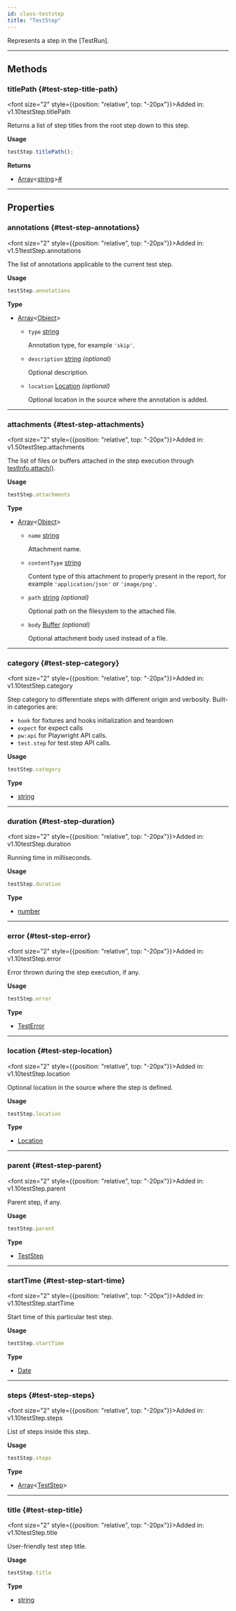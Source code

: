 ```yaml
---
id: class-teststep
title: "TestStep"
---
```



Represents a step in the [TestRun].


---

## Methods

### titlePath {#test-step-title-path}

<font size="2" style={{position: "relative", top: "-20px"}}>Added in: v1.10</font><x-search>testStep.titlePath</x-search>

Returns a list of step titles from the root step down to this step.

**Usage**

```js
testStep.titlePath();
```

**Returns**
- [Array]&lt;[string]&gt;<a aria-hidden="true" tabIndex="-1" class="list-anchor-link" id="test-step-title-path-return"/><a href="#test-step-title-path-return" class="list-anchor">#</a>

---

## Properties

### annotations {#test-step-annotations}

<font size="2" style={{position: "relative", top: "-20px"}}>Added in: v1.51</font><x-search>testStep.annotations</x-search>

The list of annotations applicable to the current test step.

**Usage**

```js
testStep.annotations
```

**Type**
- [Array]&lt;[Object]&gt;
  - `type` [string]
    
    Annotation type, for example `'skip'`.
  - `description` [string] *(optional)*
    
    Optional description.
  - `location` [Location] *(optional)*
    
    Optional location in the source where the annotation is added.

---

### attachments {#test-step-attachments}

<font size="2" style={{position: "relative", top: "-20px"}}>Added in: v1.50</font><x-search>testStep.attachments</x-search>

The list of files or buffers attached in the step execution through [testInfo.attach()](/api/class-testinfo.mdx#test-info-attach).

**Usage**

```js
testStep.attachments
```

**Type**
- [Array]&lt;[Object]&gt;
  - `name` [string]
    
    Attachment name.
  - `contentType` [string]
    
    Content type of this attachment to properly present in the report, for example `'application/json'` or `'image/png'`.
  - `path` [string] *(optional)*
    
    Optional path on the filesystem to the attached file.
  - `body` [Buffer] *(optional)*
    
    Optional attachment body used instead of a file.

---

### category {#test-step-category}

<font size="2" style={{position: "relative", top: "-20px"}}>Added in: v1.10</font><x-search>testStep.category</x-search>

Step category to differentiate steps with different origin and verbosity. Built-in categories are:
* `hook` for fixtures and hooks initialization and teardown
* `expect` for expect calls
* `pw:api` for Playwright API calls.
* `test.step` for test.step API calls.

**Usage**

```js
testStep.category
```

**Type**
- [string]

---

### duration {#test-step-duration}

<font size="2" style={{position: "relative", top: "-20px"}}>Added in: v1.10</font><x-search>testStep.duration</x-search>

Running time in milliseconds.

**Usage**

```js
testStep.duration
```

**Type**
- [number]

---

### error {#test-step-error}

<font size="2" style={{position: "relative", top: "-20px"}}>Added in: v1.10</font><x-search>testStep.error</x-search>

Error thrown during the step execution, if any.

**Usage**

```js
testStep.error
```

**Type**
- [TestError]

---

### location {#test-step-location}

<font size="2" style={{position: "relative", top: "-20px"}}>Added in: v1.10</font><x-search>testStep.location</x-search>

Optional location in the source where the step is defined.

**Usage**

```js
testStep.location
```

**Type**
- [Location]

---

### parent {#test-step-parent}

<font size="2" style={{position: "relative", top: "-20px"}}>Added in: v1.10</font><x-search>testStep.parent</x-search>

Parent step, if any.

**Usage**

```js
testStep.parent
```

**Type**
- [TestStep]

---

### startTime {#test-step-start-time}

<font size="2" style={{position: "relative", top: "-20px"}}>Added in: v1.10</font><x-search>testStep.startTime</x-search>

Start time of this particular test step.

**Usage**

```js
testStep.startTime
```

**Type**
- [Date]

---

### steps {#test-step-steps}

<font size="2" style={{position: "relative", top: "-20px"}}>Added in: v1.10</font><x-search>testStep.steps</x-search>

List of steps inside this step.

**Usage**

```js
testStep.steps
```

**Type**
- [Array]&lt;[TestStep]&gt;

---

### title {#test-step-title}

<font size="2" style={{position: "relative", top: "-20px"}}>Added in: v1.10</font><x-search>testStep.title</x-search>

User-friendly test step title.

**Usage**

```js
testStep.title
```

**Type**
- [string]


[Accessibility]: /api/class-accessibility.mdx "Accessibility"
[Android]: /api/class-android.mdx "Android"
[AndroidDevice]: /api/class-androiddevice.mdx "AndroidDevice"
[AndroidInput]: /api/class-androidinput.mdx "AndroidInput"
[AndroidSocket]: /api/class-androidsocket.mdx "AndroidSocket"
[AndroidWebView]: /api/class-androidwebview.mdx "AndroidWebView"
[APIRequest]: /api/class-apirequest.mdx "APIRequest"
[APIRequestContext]: /api/class-apirequestcontext.mdx "APIRequestContext"
[APIResponse]: /api/class-apiresponse.mdx "APIResponse"
[APIResponseAssertions]: /api/class-apiresponseassertions.mdx "APIResponseAssertions"
[Browser]: /api/class-browser.mdx "Browser"
[BrowserContext]: /api/class-browsercontext.mdx "BrowserContext"
[BrowserServer]: /api/class-browserserver.mdx "BrowserServer"
[BrowserType]: /api/class-browsertype.mdx "BrowserType"
[CDPSession]: /api/class-cdpsession.mdx "CDPSession"
[Clock]: /api/class-clock.mdx "Clock"
[ConsoleMessage]: /api/class-consolemessage.mdx "ConsoleMessage"
[Coverage]: /api/class-coverage.mdx "Coverage"
[Dialog]: /api/class-dialog.mdx "Dialog"
[Download]: /api/class-download.mdx "Download"
[Electron]: /api/class-electron.mdx "Electron"
[ElectronApplication]: /api/class-electronapplication.mdx "ElectronApplication"
[ElementHandle]: /api/class-elementhandle.mdx "ElementHandle"
[FileChooser]: /api/class-filechooser.mdx "FileChooser"
[Frame]: /api/class-frame.mdx "Frame"
[FrameLocator]: /api/class-framelocator.mdx "FrameLocator"
[GenericAssertions]: /api/class-genericassertions.mdx "GenericAssertions"
[JSHandle]: /api/class-jshandle.mdx "JSHandle"
[Keyboard]: /api/class-keyboard.mdx "Keyboard"
[Locator]: /api/class-locator.mdx "Locator"
[LocatorAssertions]: /api/class-locatorassertions.mdx "LocatorAssertions"
[Logger]: /api/class-logger.mdx "Logger"
[Mouse]: /api/class-mouse.mdx "Mouse"
[Page]: /api/class-page.mdx "Page"
[PageAssertions]: /api/class-pageassertions.mdx "PageAssertions"
[Playwright]: /api/class-playwright.mdx "Playwright"
[PlaywrightAssertions]: /api/class-playwrightassertions.mdx "PlaywrightAssertions"
[Request]: /api/class-request.mdx "Request"
[Response]: /api/class-response.mdx "Response"
[Route]: /api/class-route.mdx "Route"
[Selectors]: /api/class-selectors.mdx "Selectors"
[SnapshotAssertions]: /api/class-snapshotassertions.mdx "SnapshotAssertions"
[TimeoutError]: /api/class-timeouterror.mdx "TimeoutError"
[Touchscreen]: /api/class-touchscreen.mdx "Touchscreen"
[Tracing]: /api/class-tracing.mdx "Tracing"
[Video]: /api/class-video.mdx "Video"
[WebError]: /api/class-weberror.mdx "WebError"
[WebSocket]: /api/class-websocket.mdx "WebSocket"
[WebSocketRoute]: /api/class-websocketroute.mdx "WebSocketRoute"
[Worker]: /api/class-worker.mdx "Worker"
[Fixtures]: /api/class-fixtures.mdx "Fixtures"
[FullConfig]: /api/class-fullconfig.mdx "FullConfig"
[FullProject]: /api/class-fullproject.mdx "FullProject"
[Location]: /api/class-location.mdx "Location"
[Test]: /api/class-test.mdx "Test"
[TestConfig]: /api/class-testconfig.mdx "TestConfig"
[TestInfo]: /api/class-testinfo.mdx "TestInfo"
[TestInfoError]: /api/class-testinfoerror.mdx "TestInfoError"
[TestOptions]: /api/class-testoptions.mdx "TestOptions"
[TestProject]: /api/class-testproject.mdx "TestProject"
[TestStepInfo]: /api/class-teststepinfo.mdx "TestStepInfo"
[WorkerInfo]: /api/class-workerinfo.mdx "WorkerInfo"
[Reporter]: /api/class-reporter.mdx "Reporter"
[Suite]: /api/class-suite.mdx "Suite"
[TestCase]: /api/class-testcase.mdx "TestCase"
[TestError]: /api/class-testerror.mdx "TestError"
[TestResult]: /api/class-testresult.mdx "TestResult"
[TestStep]: /api/class-teststep.mdx "TestStep"
[Element]: https://developer.mozilla.org/en-US/docs/Web/API/element "Element"
[EvaluationArgument]: /evaluating.mdx#evaluation-argument "EvaluationArgument"
[Promise]: https://developer.mozilla.org/en-US/docs/Web/JavaScript/Reference/Global_Objects/Promise "Promise"
[iterator]: https://developer.mozilla.org/en-US/docs/Web/JavaScript/Reference/Iteration_protocols "Iterator"
[origin]: https://developer.mozilla.org/en-US/docs/Glossary/Origin "Origin"
[selector]: https://developer.mozilla.org/en-US/docs/Web/CSS/CSS_Selectors "selector"
[Serializable]: https://developer.mozilla.org/en-US/docs/Web/JavaScript/Reference/Global_Objects/JSON/stringify#Description "Serializable"
[UIEvent.detail]: https://developer.mozilla.org/en-US/docs/Web/API/UIEvent/detail "UIEvent.detail"
[UnixTime]: https://en.wikipedia.org/wiki/Unix_time "Unix Time"
[xpath]: https://developer.mozilla.org/en-US/docs/Web/XPath "xpath"

[Array]: https://developer.mozilla.org/en-US/docs/Web/JavaScript/Reference/Global_Objects/Array "Array"
[boolean]: https://developer.mozilla.org/en-US/docs/Web/JavaScript/Data_structures#Boolean_type "Boolean"
[Buffer]: https://nodejs.org/api/buffer.html#buffer_class_buffer "Buffer"
[ChildProcess]: https://nodejs.org/api/child_process.html "ChildProcess"
[Date]: https://developer.mozilla.org/en-US/docs/Web/JavaScript/Reference/Global_Objects/Date "Date"
[Error]: https://nodejs.org/api/errors.html#errors_class_error "Error"
[EventEmitter]: https://nodejs.org/api/events.html#events_class_eventemitter "EventEmitter"
[function]: https://developer.mozilla.org/en-US/docs/Web/JavaScript/Reference/Global_Objects/Function "Function"
[FormData]: https://developer.mozilla.org/en-US/docs/Web/API/FormData "FormData"
[Map]: https://developer.mozilla.org/en-US/docs/Web/JavaScript/Reference/Global_Objects/Map "Map"
[Metadata]: https://developer.mozilla.org/en-US/docs/Web/JavaScript/Reference/Global_Objects/Object "Object&lt;string, any&gt;"
[null]: https://developer.mozilla.org/en-US/docs/Web/JavaScript/Reference/Global_Objects/null "null"
[number]: https://developer.mozilla.org/en-US/docs/Web/JavaScript/Data_structures#Number_type "Number"
[Object]: https://developer.mozilla.org/en-US/docs/Web/JavaScript/Reference/Global_Objects/Object "Object"
[Promise]: https://developer.mozilla.org/en-US/docs/Web/JavaScript/Reference/Global_Objects/Promise "Promise"
[Readable]: https://nodejs.org/api/stream.html#stream_class_stream_readable "Readable"
[ReadStream]: https://nodejs.org/api/fs.html#class-fsreadstream "ReadStream"
[RegExp]: https://developer.mozilla.org/en-US/docs/Web/JavaScript/Reference/Global_Objects/RegExp "RegExp"
[string]: https://developer.mozilla.org/en-US/docs/Web/JavaScript/Data_structures#String_type "string"
[void]: https://developer.mozilla.org/en-US/docs/Web/JavaScript/Reference/Global_Objects/undefined "void"
[URL]: https://nodejs.org/api/url.html "URL"
[URLSearchParams]: https://developer.mozilla.org/en-US/docs/Web/API/URLSearchParams "URLSearchParams"

[all available image tags]: https://mcr.microsoft.com/en-us/product/playwright/about "all available image tags"
[Microsoft Artifact Registry]: https://mcr.microsoft.com/en-us/product/playwright/about "Microsoft Artifact Registry"
[Dockerfile.noble]: https://github.com/microsoft/playwright/blob/main/utils/docker/Dockerfile.noble "Dockerfile.noble"
